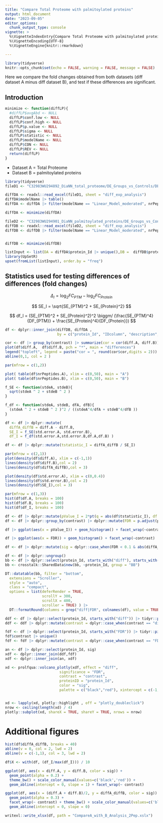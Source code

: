 ```yaml
---
title: "Compare Total Proteome with palmitoylated proteins"
output: html_document
date: "2023-09-05"
editor_options: 
  chunk_output_type: console
vignette: >
  %\VignetteIndexEntry{Compare Total Proteome with palmitoylated proteins} 
  %\VignetteEncoding{UTF-8}
  %\VignetteEngine{knitr::rmarkdown}

---
```


```r
library(tidyverse)
knitr::opts_chunk$set(echo = FALSE, warning = FALSE, message = FALSE)
```

Here we compare the fold changes obtained from both datasets (diff dataset A minus diff dataset B), and test if these differences are significant.


## Introduction

```r
minimize <- function(diffLP){
  #diffLP$avgAbd <- NULL
  diffLP$conf.low <- NULL
  diffLP$conf.high <- NULL
  diffLP$p.value <- NULL
  diffLP$sigma <- NULL
  diffLP$statistic <- NULL
  diffLP$modelName <- NULL
  diffLP$CON <- NULL
  diffLP$REV <- NULL
  return(diffLP)
}
```


- Dataset A = Total Proteome
- Dataset B = palmitoylated proteins

```r
library(tidyverse)
fileD1 <- "C32983WU294892_DiaNN_total_proteome/DE_Groups_vs_Controls/DE_Groups_vs_Controls.xlsx"

diffDA <- readxl::read_excel(fileD1, sheet = "diff_exp_analysis")
diffDA$modelName |> table()
diffDA <- diffDA |> filter(modelName == "Linear_Model_moderated", nrPeptides > 1)

diffDA <- minimize(diffDA)
```

```r
fileD2 <- "C32983WU294901_DiaNN_palmitoylated_proteins/DE_Groups_vs_Controls/DE_Groups_vs_Controls.xlsx"
diffDB <- readxl::read_excel(fileD2, sheet = "diff_exp_analysis")
diffDB <- diffDB |> filter(modelName == "Linear_Model_moderated", nrPeptides > 1)


diffDB <- minimize(diffDB)

listInput <- list(DA = diffDA$protein_Id |> unique(),DB =  diffDB$protein_Id |> unique())
library(UpSetR)
upset(fromList(listInput), order.by = "freq")
```

## Statistics used for testing differences of differences (fold changes)

$$
\Delta_I = \log_2FC_{PTM} - \log_2FC_{Protein}
$$

$$
SE_I = \sqrt{SE_{PTM}^2 + SE_{Protein}^2}
$$

$$
df_I = (SE_{PTM}^2 + SE_{Protein}^2)^2 \biggm/ (\frac{SE_{PTM}^4}{DF_{PTM}} + \frac{SE_{Protein}^4}{DF_{Protein}})
$$



```r

df <- dplyr::inner_join(diffDB, diffDA ,
                        by = c("protein_Id", "IDcolumn", "description", "contrast"), suffix = c(".B",".A"))
```


```r
cor <- df |> group_by(contrast) |> summarize(cor = cor(diff.A, diff.B))
plot(df$diff.A,  df$diff.B, pch = "*", main = "differences") 
legend("topleft", legend = paste("cor = ", round(cor$cor,digits = 2)))
abline(0,1, col = 2 )
```


```r

par(mfrow = c(1,2))

plot( table(df$nrPeptides.A), xlim = c(0,50), main = "A")
plot( table(df$nrPeptides.B), xlim = c(0,50), main = "B")

```

```r
f_SE <- function(stdeA, stdeB){
  sqrt(stdeA ^ 2 + stdeB ^ 2 )
}

f_df <- function(stdeA, stdeB, dfA, dfB){
  (stdeA ^ 2 + stdeB ^ 2 )^2 / ((stdeA^4/dfA + stdeB^4/dfB ))
}
```

```r
df <- df |> dplyr::mutate(
  diffA_diffB = diff.A - diff.B,
  SE_I = f_SE(std.error.A, std.error.B),
  df_I = f_df(std.error.A,std.error.B,df.A,df.B) )

df <- df |> dplyr::mutate(tstatistic_I = diffA_diffB / SE_I)
```

```r
par(mfrow = c(2,1))
plot(density(df$diff.A), xlim = c(-1,1))
lines(density(df$diff.B),col = 2)
lines(density(df$diffA_diffB),col = 3)
```

```r
plot(density(df$std.error.A), xlim = c(0,0.4))
lines(density(df$std.error.B),col = 2)
lines(density(df$SE_I),col = 3)
```

```r
par(mfrow = c(1,3))
hist(df$df.A, breaks = 100)
hist(df$df.B, breaks = 100)
hist(df$df_I, breaks = 100)
```

```r

df <- df |> dplyr::mutate(pValue_I = 2*pt(q = abs(df$tstatistic_I), df = df$df_I, lower.tail = FALSE))
df <- df |> dplyr::group_by(contrast) |> dplyr::mutate(FDR = p.adjust(pValue_I, method = "BH"))
```

```r
df |> ggplot(aes(x = pValue_I)) + geom_histogram() + facet_wrap(~contrast)
```


```r
df |> ggplot(aes(x = FDR)) + geom_histogram() + facet_wrap(~contrast)
```


```r
df <- df |> dplyr::mutate(sig = dplyr::case_when(FDR < 0.1 & abs(diffA_diffB) > 1 ~ "sig", TRUE ~ "none"))

```


```r
df <- df |> dplyr::ungroup() 
bb <- df |> dplyr::select(protein_Id, starts_with("diff"), starts_with("FDR"))
bb <- crosstalk::SharedData$new(bb, ~protein_Id, group = "BB")

DT::datatable(bb, filter = "bottom",
  extensions = "Scroller",
  style = "auto",
  class = "compact",
  options = list(deferRender = TRUE,
                 scrollY = 300,
                 scrollX = 400,
                 scroller = TRUE) ) |>
  DT::formatRound(columns = grep("diff|FDR", colnames(df), value = TRUE), digits = 2)

```

```r

ddf <- df |> dplyr::select(protein_Id, starts_with("diff")) |> tidyr::pivot_longer(cols=starts_with("diff"), names_to = "contrast", values_to = "diff")
ddf <- ddf |> dplyr::mutate(contrast = dplyr::case_when(contrast == "diff.B" ~ "B", contrast == "diff.A" ~ "A", TRUE ~ "AvsB"))

fdf <- df |> dplyr::select(protein_Id, starts_with("FDR")) |> tidyr::pivot_longer(cols=starts_with("FDR"), names_to = "contrast", values_to = "FDR")
fdf$contrast |> unique()
fdf <- fdf |> dplyr::mutate(contrast = dplyr::case_when(contrast == "FDR.B" ~ "B", contrast == "FDR.A" ~ "A", TRUE ~ "AvsB"))

an <- df |> dplyr::select(protein_Id, sig)
xdf <- dplyr::inner_join(ddf,fdf)
xdf <- dplyr::inner_join(an, xdf)

```

```r
xd <- prolfqua::volcano_plotly(xdf, effect = "diff",
                         significance = "FDR",
                         contrast = "contrast",
                         proteinID = "protein_Id",
                         color = "sig",
                         palette = c("black","red"), xintercept = c(-1, 1), group = "BB")


xd <- lapply(xd, plotly::highlight , off = "plotly_doubleclick")
nrow <- ceiling(length(xd) / 4)
plotly::subplot(xd, shareX = TRUE, shareY = TRUE, nrows = nrow)

```


# Additional figures

```r
hist(df$diffA_diffB, breaks = 40)
abline(v = 0, col = 2, lwd = 2)
abline(v = c(-1,1), col = 3, lwd = 2)


```

```r
df$X <- with(df, (df_I/max(df_I))) / 10

ggplot(df, aes(x = diff.A, y = diff.B, color = sig)) + 
  geom_point(alpha = 0.2) +
  theme_bw() + scale_color_manual(values=c('black','red')) + 
  geom_abline(intercept = 0, slope = 1) + facet_wrap(~ contrast)

```

```r
ggplot(df, aes(x = (diff.A + diff.B)/2, y = diffA_diffB, color = sig)) + 
  geom_point(alpha = 0.3) +
  facet_wrap(~ contrast) + theme_bw() + scale_color_manual(values=c('black','red')) + 
  geom_abline(intercept = 0, slope = 0)


```

```r
writexl::write_xlsx(df, path = "CompareA_with_B_Analysis_2Pep.xslx")

```
